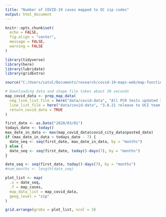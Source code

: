 ```yaml
---
title: "Number of COVID-19 cases mapped to OC zip codes"
output: html_document
---
```


```r
knitr::opts_chunk$set(
  echo = FALSE,
  fig.align = "center",
  message = FALSE,
  warning = FALSE
)
```


```r
library(tidyverse)
library(here)
library(lubridate)
library(gridExtra)

source("C:/Users/catal/Documents/research/covid-19-maps-web/map-functions.R")
```


```r
# Downloading data and shape file takes about 30 seconds
map_covid_data <- prep_map_data(
  neg_line_list_file = here("data/covid-data", "All PCR tests updated 3.8.21.csv"),
  line_list_file = here("data/covid-data", "3.8.21 release to UCI team.csv"),
  return_covid_data = TRUE
)
```

```r
first_date <- as.Date("2020/03/01")
todays_date <- today()
max_date_in_data <- max(map_covid_data$covid_city_data$posted_date)
if (max_date_in_data > todays_date - 7) {
  date_seq <- seq(first_date, max_date_in_data, by = "months")
} else {
  date_seq <- seq(first_date, today()-days(7), by = "months")
}

date_seq <- seq(first_date, today()-days(7), by = "months")
#num_months <- length(date_seq)

plot_list <- map(
  .x = date_seq, 
  .f = map_cases, 
  map_data_list = map_covid_data, 
  geog_level = "zip"
)

grid.arrange(grobs = plot_list, ncol = 3)
```




